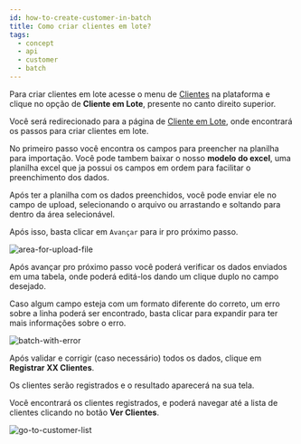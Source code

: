 ```yaml
---
id: how-to-create-customer-in-batch
title: Como criar clientes em lote?
tags:
  - concept
  - api
  - customer
  - batch
---
```



Para criar clientes em lote acesse o menu de [Clientes](https://developers.woovi.com/docs/payment/payment-how-to-request-access) 
na plataforma e clique no opção de **Cliente em Lote**, presente no canto direito superior.

Você será redirecionado para a página de [Cliente em Lote](https://app.woovi.com/home/crm/create-batch), onde encontrará os passos
para criar clientes em lote.

No primeiro passo você encontra os campos para preencher na planilha para importação. Você pode tambem baixar o nosso **modelo do excel**, 
uma planilha excel que ja possui os campos em ordem para facilitar o preenchimento dos dados.

Após ter a planilha com os dados preenchidos, você pode enviar ele no campo de upload, selecionando o arquivo ou arrastando e soltando para dentro da área selecionável.

Após isso, basta clicar em `Avançar` para ir pro próximo passo.

![area-for-upload-file](/img/customer/batch/area-for-upload-file.png)

Após avançar pro próximo passo você poderá verificar os dados enviados em uma tabela, onde poderá editá-los dando um clique duplo no campo desejado. 

Caso algum campo esteja com um formato diferente do correto, um erro sobre a linha poderá ser encontrado, basta clicar para expandir para ter mais informações sobre o erro.

![batch-with-error](/img/customer/batch/batch-with-error.png)

Após validar e corrigir (caso necessário) todos os dados, clique em **Registrar XX Clientes**.

Os clientes serão registrados e o resultado aparecerá na sua tela.

Você encontrará os clientes registrados, e poderá navegar até a lista de clientes clicando no botão **Ver Clientes**.

![go-to-customer-list](/img/customer/batch/go-to-customer-list.png)
